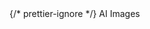 <div style={{ float: "left", display: "table-column", width: "20%" }}>
  {/* prettier-ignore */}
  <span
    style={{
      background: "#DCE0FF",
      color: "#3B2FC9",
      borderRadius: "10px",
      fontSize: ".8em",
      padding: "2px 10px",
      display: "inline-block",
      fontWeight: "500",
      letterSpacing: ".5px",
      whiteSpace: "nowrap",
    }}
  >AI Images</span>
</div>